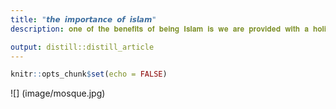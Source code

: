 ```yaml
---
title: "𝙩𝙝𝙚 𝙞𝙢𝙥𝙤𝙧𝙩𝙖𝙣𝙘𝙚 𝙤𝙛 𝙞𝙨𝙡𝙖𝙢"
description: 𝐨𝐧𝐞 𝐨𝐟 𝐭𝐡𝐞 𝐛𝐞𝐧𝐞𝐟𝐢𝐭𝐬 𝐨𝐟 𝐛𝐞𝐢𝐧𝐠 𝐈𝐬𝐥𝐚𝐦 𝐢𝐬 𝐰𝐞 𝐚𝐫𝐞 𝐩𝐫𝐨𝐯𝐢𝐝𝐞𝐝 𝐰𝐢𝐭𝐡 𝐚 𝐡𝐨𝐥𝐢𝐬𝐭𝐢𝐜 𝐰𝐚𝐲 𝐨𝐟 𝐥𝐢𝐯𝐢𝐧𝐠.𝐅𝐫𝐨𝐦 𝐭𝐡𝐞 𝐩𝐡𝐲𝐬𝐢𝐜𝐚𝐥, 𝐬𝐩𝐢𝐫𝐢𝐭𝐮𝐚𝐥, 𝐚𝐧𝐝 𝐞𝐦𝐨𝐭𝐢𝐨𝐧𝐚𝐥, 𝐈𝐬𝐥𝐚𝐦 𝐡𝐚𝐬 𝐢𝐭𝐬 𝐨𝐰𝐧 𝐠𝐮𝐢𝐝𝐚𝐧𝐜𝐞 𝐟𝐨𝐫 𝐚𝐥𝐥 𝐌𝐮𝐬𝐥𝐢𝐦. 𝐀𝐥𝐥 𝐭𝐡𝐞 𝐈𝐬𝐥𝐚𝐦𝐢𝐜 𝐩𝐫𝐢𝐧𝐜𝐢𝐩𝐥𝐞𝐬 𝐚𝐫𝐞 𝐝𝐞𝐫𝐢𝐯𝐞𝐝 𝐟𝐫𝐨𝐦 𝐭𝐰𝐨 𝐦𝐚𝐢𝐧 𝐬𝐨𝐮𝐫𝐜𝐞𝐬 𝐭𝐡𝐞 𝐇𝐨𝐥𝐲 𝐐𝐮𝐫𝐚𝐧 𝐚𝐧𝐝 𝐭𝐡𝐞 𝐭𝐫𝐚𝐝𝐢𝐭𝐢𝐨𝐧𝐬 𝐨𝐟 𝐭𝐡𝐞 𝐏𝐫𝐨𝐩𝐡𝐞𝐭 𝐌𝐮𝐡𝐚𝐦𝐦𝐚𝐝 (𝐩𝐞𝐚𝐜𝐞 𝐛𝐞 𝐮𝐩𝐨𝐧 𝐡𝐢𝐦) 𝐢𝐧 𝐭𝐡𝐞 𝐩𝐚𝐬𝐭 𝐬𝐨 𝐭𝐡𝐚𝐭 𝐞𝐯𝐞𝐫𝐲𝐨𝐧𝐞 𝐜𝐚𝐧 𝐡𝐚𝐯𝐞 𝐚𝐧 𝐨𝐫𝐠𝐚𝐧𝐢𝐳𝐞𝐝 𝐥𝐢𝐟𝐞.🤍

output: distill::distill_article
---
```


```r
knitr::opts_chunk$set(echo = FALSE)
```

![] (image/mosque.jpg)








